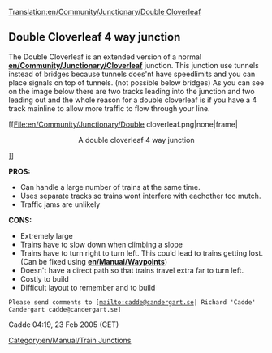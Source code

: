 [[Translation:en/Community/Junctionary/Double Cloverleaf]]
==Double Cloverleaf 4 way junction==

The Double Cloverleaf is an extended version of a normal '''[[en/Community/Junctionary/Cloverleaf]]''' junction.
This junction use tunnels instead of bridges because tunnels does'nt have speedlimits and you can place signals on top of tunnels. (not possible below bridges)
As you can see on the image below there are two tracks leading into the junction and two leading out and the whole reason for a double cloverleaf is if you have a 4 track mainline to allow more traffic to flow through your line.


[[File:en/Community/Junctionary/Double cloverleaf.png|none|frame|<center>A double cloverleaf 4 way junction</center>]]


'''PROS:'''
* Can handle a large number of trains at the same time.
* Uses separate tracks so trains wont interfere with eachother too mutch.
* Traffic jams are unlikely


'''CONS:'''
* Extremely large
* Trains have to slow down when climbing a slope
* Trains have to turn right to turn left. This could lead to trains getting lost. (Can be fixed using '''[[en/Manual/Waypoints]]''')
* Doesn't have a direct path so that trains travel extra far to turn left.
* Costly to build
* Difficult layout to remember and to build


<TT>Please send comments to [mailto:cadde@candergart.se| Richard 'Cadde' Candergart cadde@candergart.se]</TT>

Cadde 04:19, 23 Feb 2005 (CET)

[[Category:en/Manual/Train Junctions]]